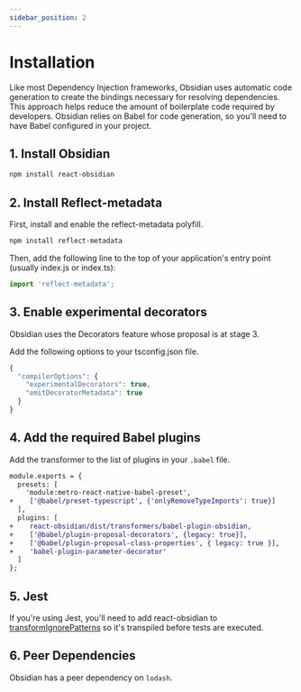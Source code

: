 ```yaml
---
sidebar_position: 2
---
```


# Installation

Like most Dependency Injection frameworks, Obsidian uses automatic code generation to create the bindings necessary for resolving dependencies. This approach helps reduce the amount of boilerplate code required by developers. Obsidian relies on Babel for code generation, so you'll need to have Babel configured in your project.

## 1. Install Obsidian

```bash
npm install react-obsidian
```

## 2. Install Reflect-metadata
First, install and enable the reflect-metadata polyfill.
```bash
npm install reflect-metadata
```

Then, add the following line to the top of your application's entry point (usually index.js or index.ts):
```js
import 'reflect-metadata';
```

## 3. Enable experimental decorators
Obsidian uses the Decorators feature whose proposal is at stage 3.

Add the following options to your tsconfig.json file.

```js
{
  "compilerOptions": {
    "experimentalDecorators": true,
    "emitDecoratorMetadata": true
  }
}
```

## 4. Add the required Babel plugins
Add the transformer to the list of plugins in your `.babel` file.

```diff
module.exports = {
  presets: [
    'module:metro-react-native-babel-preset',
+    ['@babel/preset-typescript', {'onlyRemoveTypeImports': true}]
  ],
  plugins: [
+    react-obsidian/dist/transformers/babel-plugin-obsidian,
+    ['@babel/plugin-proposal-decorators', {legacy: true}],
+    ['@babel/plugin-proposal-class-properties', { legacy: true }],
+    'babel-plugin-parameter-decorator'
  ]
};
```

## 5. Jest
If you're using Jest, you'll need to add react-obsidian to [transformIgnorePatterns](https://jestjs.io/docs/configuration#transformignorepatterns-arraystring) so it's transpiled before tests are executed.

## 6. Peer Dependencies
Obsidian has a peer dependency on `lodash`.



